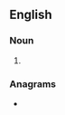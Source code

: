 ==English==

===Noun===
{{head|en|noun form}}

# {{plural of|en|azurine}}

===Anagrams===
* {{anagrams|en|a=aeinrsuz|azuresin|suzerain}}